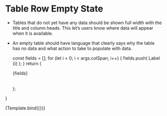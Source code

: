 
<Meta title="Components/Table/Table Row Empty State" component={TableRowEmptyState} />

# Table Row Empty State

- Tables that do not yet have any data should be shown full width with the title and column heads. This let’s users know where data will appear when it is available.
- An empty table should have language that clearly says why the table has no data and what action to take to populate with data.

  const fields = [];
  for (let i = 0; i < args.colSpan; i++) {
    fields.push(
      <TableCell>
        Label {i}
      </TableCell>
    );
  }
  return (
    <Table>
      <TableHead>
        <TableRow>
          {fields}
        </TableRow>
      </TableHead>
      <TableBody>
        <TableRowEmptyState {...args} />
      </TableBody>
    </Table>
  );
}

<Canvas>
  <Story
    name="Component API"
    args={{
      colSpan: 3
    }}
  >
    {Template.bind({})}
  </Story>
</Canvas>

<ArgsTable story="Component API" />